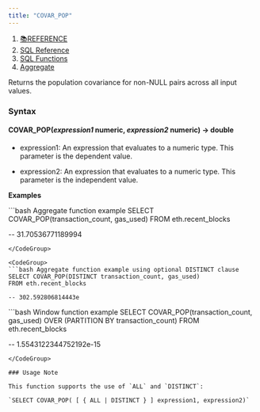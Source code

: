 ```yaml
---
title: "COVAR_POP"
---
```


1. [📚REFERENCE](/reference)
2. [SQL Reference](/reference/sql-reference)
3. [SQL Functions](/reference/sql-reference/all-functions)
4. [Aggregate](/reference/sql-reference/all-functions/aggregate)

Returns the population covariance for non-NULL pairs across all input values.

### Syntax

#### COVAR\_POP(*expression1* numeric, *expression2* numeric) → double

* expression1: An expression that evaluates to a numeric type. This parameter is the dependent value.

* expression2: An expression that evaluates to a numeric type. This parameter is the independent value.

**Examples**

<CodeGroup>
  ```bash Aggregate function example
  SELECT COVAR_POP(transaction_count, gas_used)
  FROM eth.recent_blocks

  -- 31.70536771189994
  ```
</CodeGroup>

<CodeGroup>
  ```bash Aggregate function example using optional DISTINCT clause
  SELECT COVAR_POP(DISTINCT transaction_count, gas_used)
  FROM eth.recent_blocks

  -- 302.592806814443e
  ```
</CodeGroup>

<CodeGroup>
  ```bash Window function example
  SELECT COVAR_POP(transaction_count, gas_used)
    OVER (PARTITION BY transaction_count)
  FROM eth.recent_blocks

  -- 1.5543122344752192e-15
  ```
</CodeGroup>

### Usage Note

This function supports the use of `ALL` and `DISTINCT`:

`SELECT COVAR_POP( [ { ALL | DISTINCT } ] expression1, expression2)`
